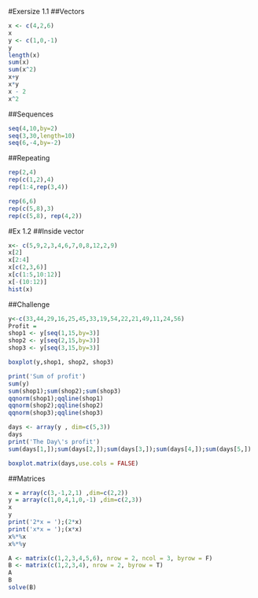 #Exersize 1.1
##Vectors
```r
x <- c(4,2,6)
x
y <- c(1,0,-1)
y
length(x)
sum(x)
sum(x^2)
x+y
x*y
x - 2
x^2
```

##Sequences
```r
seq(4,10,by=2)
seq(3,30,length=10)
seq(6,-4,by=-2)
```
##Repeating
```r
rep(2,4)
rep(c(1,2),4)
rep(1:4,rep(3,4)) 
```

```r
rep(6,6)
rep(c(5,8),3)
rep(c(5,8), rep(4,2))

```

#Ex 1.2
##Inside vector
```r
x<- c(5,9,2,3,4,6,7,0,8,12,2,9) 
x[2]
x[2:4]
x[c(2,3,6)]
x[c(1:5,10:12)]
x[-(10:12)]
hist(x)
```
##Challenge
```r
y<-c(33,44,29,16,25,45,33,19,54,22,21,49,11,24,56)
Profit = 
shop1 <- y[seq(1,15,by=3)]
shop2 <- y[seq(2,15,by=3)]
shop3 <- y[seq(3,15,by=3)]

boxplot(y,shop1, shop2, shop3)
```
```r
print('Sum of profit')
sum(y)
sum(shop1);sum(shop2);sum(shop3)
qqnorm(shop1);qqline(shop1)
qqnorm(shop2);qqline(shop2)
qqnorm(shop3);qqline(shop3)

```



```r
days <- array(y , dim=c(5,3))
days
print('The Day\'s profit')
sum(days[1,]);sum(days[2,]);sum(days[3,]);sum(days[4,]);sum(days[5,])

```
```r
boxplot.matrix(days,use.cols = FALSE)
```



##Matrices
```r

x = array(c(3,-1,2,1) ,dim=c(2,2))
y = array(c(1,0,4,1,0,-1) ,dim=c(2,3))
x
y
print('2*x = ');(2*x)
print('x*x = ');(x*x)
x%*%x
x%*%y

```





```r
A <- matrix(c(1,2,3,4,5,6), nrow = 2, ncol = 3, byrow = F)
B <- matrix(c(1,2,3,4), nrow = 2, byrow = T)
A
B
solve(B)

```











